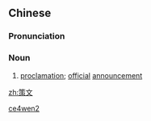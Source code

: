 ==Chinese==
{{zh-forms}}

===Pronunciation===
{{zh-pron
|m=cèwén
|cat=n
}}

===Noun===
{{zh-noun}}

# {{lb|zh|literary}} [[proclamation]]; [[official]] [[announcement]]

[[Category:Mandarin literary terms|ce4wen2]]

[[zh:策文]]